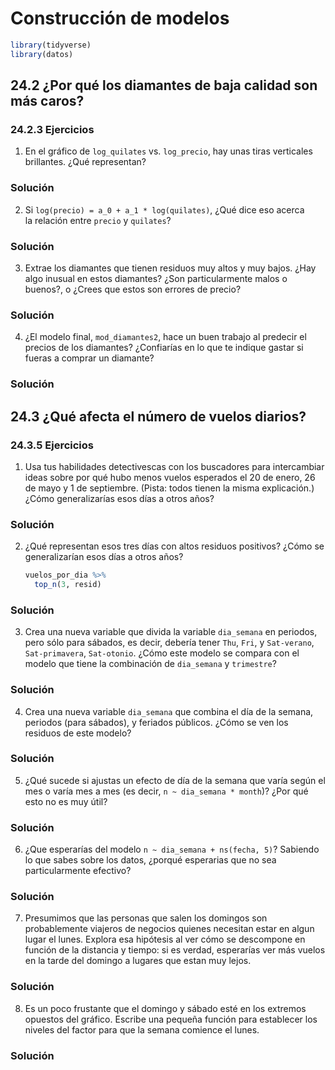 # Construcción de modelos


```r
library(tidyverse)
library(datos)
```


## 24.2 ¿Por qué los diamantes de baja calidad son más caros? {-#diamantes-caros}

### 24.2.3 Ejercicios{-#ejercicios-2423}

1.  En el gráfico de `log_quilates` vs. `log_precio`, hay unas tiras verticales brillantes.
    ¿Qué representan?

<div class="solucion">
<h3>Solución</h3>

</div>

2.  Si `log(precio) = a_0 + a_1 * log(quilates)`, ¿Qué dice eso acerca  
    la relación entre `precio` y `quilates`?

<div class="solucion">
<h3>Solución</h3>

</div>

3.  Extrae los diamantes que tienen residuos muy altos y muy bajos. 
    ¿Hay algo inusual en estos diamantes? ¿Son particularmente malos 
    o buenos?, o ¿Crees que estos son errores de precio?

<div class="solucion">
<h3>Solución</h3>

</div>

4.  ¿El modelo final, `mod_diamantes2`, hace un buen trabajo al predecir 
    el precios de los diamantes? ¿Confiarías en lo que te indique gastar 
    si fueras a comprar un diamante?

<div class="solucion">
<h3>Solución</h3>

</div>

## 24.3 ¿Qué afecta el número de vuelos diarios?{-#vuelos-diarios}

### 24.3.5 Ejercicios{-#ejercicios-2435}

1.  Usa tus habilidades detectivescas con los buscadores para intercambiar ideas sobre por qué hubo menos vuelos esperados el 20 de enero, 26 de mayo y 1 de septiembre. (Pista: todos tienen la misma explicación.) ¿Cómo generalizarías esos días a otros años?

<div class="solucion">
<h3>Solución</h3>

</div>

2.  ¿Qué representan esos tres días con altos residuos positivos?
   ¿Cómo se generalizarían esos días a otros años?

    ```r
    vuelos_por_dia %>% 
      top_n(3, resid)
    ```

<div class="solucion">
<h3>Solución</h3>

</div>

3.  Crea una nueva variable que divida la variable `dia_semana` en periodos, pero sólo
    para sábados, es decir, debería tener `Thu`, `Fri`, y `Sat-verano`, 
    `Sat-primavera`, `Sat-otonio`. ¿Cómo este modelo se compara con el modelo que tiene 
    la combinación de `dia_semana` y `trimestre`?

<div class="solucion">
<h3>Solución</h3>

</div>

4.  Crea una nueva variable `dia_semana` que combina el día de la semana, periodos 
    (para sábados), y feriados públicos. ¿Cómo se ven los residuos 
    de este modelo?

<div class="solucion">
<h3>Solución</h3>

</div>

5.  ¿Qué sucede si ajustas un efecto de día de la semana que varía según el mes o varía mes a mes 
    (es decir, `n ~ dia_semana * month`)? ¿Por qué esto no es muy útil? 

<div class="solucion">
<h3>Solución</h3>

</div>

6.  ¿Que esperarías del modelo `n ~ dia_semana + ns(fecha, 5)`?
    Sabiendo lo que sabes sobre los datos, ¿porqué esperarias que no sea 
    particularmente efectivo?

<div class="solucion">
<h3>Solución</h3>

</div>

7.  Presumimos que las personas que salen los domingos son probablemente 
    viajeros de negocios quienes necesitan estar en algun lugar el lunes. Explora esa 
    hipótesis al ver cómo se descompone en función de la distancia y tiempo: si 
    es verdad, esperarías ver más vuelos en la tarde del domingo a lugares que estan muy lejos.

<div class="solucion">
<h3>Solución</h3>

</div>

8.  Es un poco frustante que el domingo y sábado esté en los extremos opuestos
    del gráfico. Escribe una pequeña función para establecer los niveles del 
    factor para que la semana comience el lunes.

<div class="solucion">
<h3>Solución</h3>

</div>

